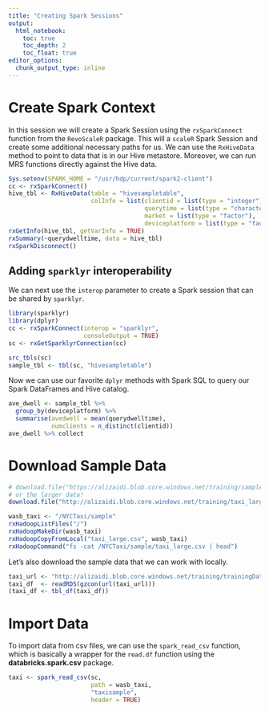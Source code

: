 ```yaml
---
title: "Creating Spark Sessions"
output: 
  html_notebook:
    toc: true
    toc_depth: 2
    toc_float: true
editor_options: 
  chunk_output_type: inline
---
```


# Create Spark Context

In this session we will create a Spark Session using the `rxSparkConnect` function from the `RevoScaleR` package. This will a `scaleR` Spark Session and create some additional necessary paths for us. We can use the `RxHiveData` method to point to data that is in our Hive metastore. Moreover, we can run MRS functions directly against the Hive data.

```r

Sys.setenv(SPARK_HOME = "/usr/hdp/current/spark2-client")
cc <- rxSparkConnect()
hive_tbl <- RxHiveData(table = "hivesampletable",
                       colInfo = list(clientid = list(type = "integer"),
                                      querytime = list(type = "character"),
                                      market = list(type = "factor"),
                                      deviceplatform = list(type = "factor")))
rxGetInfo(hive_tbl, getVarInfo = TRUE)
rxSummary(~querydwelltime, data = hive_tbl)
rxSparkDisconnect()
```


## Adding `sparklyr` interoperability

We can next use the `interop` parameter to create a Spark session that can be shared by `sparklyr`.

```r

library(sparklyr)
library(dplyr)
cc <- rxSparkConnect(interop = "sparklyr",
                     consoleOutput = TRUE)
sc <- rxGetSparklyrConnection(cc)

src_tbls(sc)
sample_tbl <- tbl(sc, "hivesampletable")

```

Now we can use our favorite `dplyr` methods with Spark SQL to query our Spark DataFrames and Hive catalog.

```r
ave_dwell <- sample_tbl %>% 
  group_by(deviceplatform) %>% 
  summarise(avedwell = mean(querydwelltime),
            numclients = n_distinct(clientid))
ave_dwell %>% collect
```



# Download Sample Data 

```r

# download.file("https://alizaidi.blob.core.windows.net/training/sample_taxi.csv", "sample_taxi.csv")
# or the larger data!
download.file("http://alizaidi.blob.core.windows.net/training/taxi_large.csv", "taxi_large.csv")

wasb_taxi <- "/NYCTaxi/sample"
rxHadoopListFiles("/")
rxHadoopMakeDir(wasb_taxi)
rxHadoopCopyFromLocal("taxi_large.csv", wasb_taxi)
rxHadoopCommand("fs -cat /NYCTaxi/sample/taxi_large.csv | head")


```

Let's also download the sample data that we can work with locally.

```r
taxi_url <- "http://alizaidi.blob.core.windows.net/training/trainingData/manhattan_df.rds"
taxi_df  <- readRDS(gzcon(url(taxi_url)))
(taxi_df <- tbl_df(taxi_df))
```


# Import Data

To import data from csv files, we can use the `spark_read_csv` function, which is basically a wrapper for the `read.df` function using the __databricks.spark.csv__ package.

```r

taxi <- spark_read_csv(sc,
                       path = wasb_taxi,
                       "taxisample",
                       header = TRUE)


```

